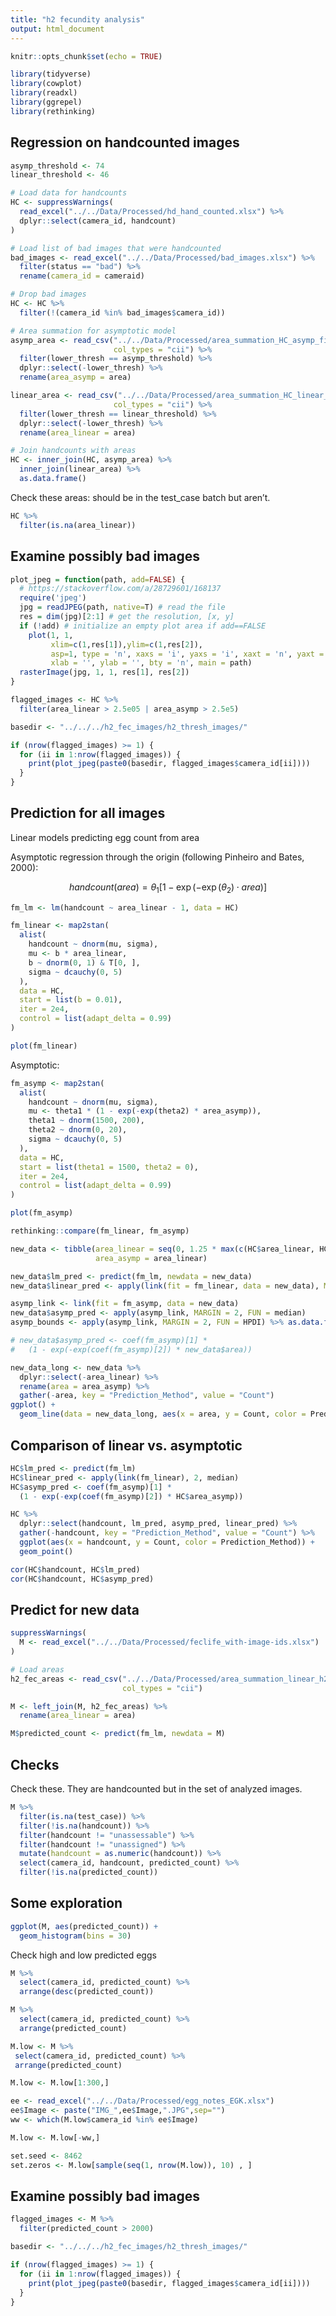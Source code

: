 ```yaml
---
title: "h2 fecundity analysis"
output: html_document
---
```


```r
knitr::opts_chunk$set(echo = TRUE)

library(tidyverse)
library(cowplot)
library(readxl)
library(ggrepel)
library(rethinking)
```

## Regression on handcounted images

```r
asymp_threshold <- 74
linear_threshold <- 46

# Load data for handcounts
HC <- suppressWarnings(
  read_excel("../../Data/Processed/hd_hand_counted.xlsx") %>% 
  dplyr::select(camera_id, handcount)
)

# Load list of bad images that were handcounted
bad_images <- read_excel("../../Data/Processed/bad_images.xlsx") %>% 
  filter(status == "bad") %>% 
  rename(camera_id = cameraid)

# Drop bad images
HC <- HC %>%
  filter(!(camera_id %in% bad_images$camera_id))

# Area summation for asymptotic model
asymp_area <- read_csv("../../Data/Processed/area_summation_HC_asymp_fine.csv",
                       col_types = "cii") %>% 
  filter(lower_thresh == asymp_threshold) %>% 
  dplyr::select(-lower_thresh) %>% 
  rename(area_asymp = area)

linear_area <- read_csv("../../Data/Processed/area_summation_HC_linear_fine.csv",
                       col_types = "cii") %>% 
  filter(lower_thresh == linear_threshold) %>% 
  dplyr::select(-lower_thresh) %>% 
  rename(area_linear = area)

# Join handcounts with areas
HC <- inner_join(HC, asymp_area) %>% 
  inner_join(linear_area) %>% 
  as.data.frame()
```

Check these areas: should be in the test_case batch but aren't.

```r
HC %>% 
  filter(is.na(area_linear))
```

## Examine possibly bad images

```r
plot_jpeg = function(path, add=FALSE) {
  # https://stackoverflow.com/a/28729601/168137
  require('jpeg')
  jpg = readJPEG(path, native=T) # read the file
  res = dim(jpg)[2:1] # get the resolution, [x, y]
  if (!add) # initialize an empty plot area if add==FALSE
    plot(1, 1,
         xlim=c(1,res[1]),ylim=c(1,res[2]),
         asp=1, type = 'n', xaxs = 'i', yaxs = 'i', xaxt = 'n', yaxt = 'n',
         xlab = '', ylab = '', bty = 'n', main = path)
  rasterImage(jpg, 1, 1, res[1], res[2])
}

flagged_images <- HC %>% 
  filter(area_linear > 2.5e05 | area_asymp > 2.5e5)

basedir <- "../../../h2_fec_images/h2_thresh_images/"

if (nrow(flagged_images) >= 1) {
  for (ii in 1:nrow(flagged_images)) {
    print(plot_jpeg(paste0(basedir, flagged_images$camera_id[ii])))
  }
}
```

## Prediction for all images

Linear models predicting egg count from area

Asymptotic regression through the origin (following Pinheiro and Bates, 2000):

$$handcount(area) = \theta_1\left[1 - \exp(-\exp(\theta_2) \cdot area)\right]$$

```r
fm_lm <- lm(handcount ~ area_linear - 1, data = HC)

fm_linear <- map2stan(
  alist(
    handcount ~ dnorm(mu, sigma),
    mu <- b * area_linear,
    b ~ dnorm(0, 1) & T[0, ],
    sigma ~ dcauchy(0, 5)
  ),
  data = HC,
  start = list(b = 0.01),
  iter = 2e4,
  control = list(adapt_delta = 0.99)
)
```

```r
plot(fm_linear)
```

Asymptotic:

```r
fm_asymp <- map2stan(
  alist(
    handcount ~ dnorm(mu, sigma),
    mu <- theta1 * (1 - exp(-exp(theta2) * area_asymp)),
    theta1 ~ dnorm(1500, 200),
    theta2 ~ dnorm(0, 20),
    sigma ~ dcauchy(0, 5)
  ),
  data = HC,
  start = list(theta1 = 1500, theta2 = 0),
  iter = 2e4,
  control = list(adapt_delta = 0.99)
)
```

```r
plot(fm_asymp)
```

```r
rethinking::compare(fm_linear, fm_asymp)
```

```r
new_data <- tibble(area_linear = seq(0, 1.25 * max(c(HC$area_linear, HC$area_asymp)), length.out = 200),
                   area_asymp = area_linear)

new_data$lm_pred <- predict(fm_lm, newdata = new_data)
new_data$linear_pred <- apply(link(fit = fm_linear, data = new_data), MARGIN = 2, FUN = median)

asymp_link <- link(fit = fm_asymp, data = new_data)
new_data$asymp_pred <- apply(asymp_link, MARGIN = 2, FUN = median)
asymp_bounds <- apply(asymp_link, MARGIN = 2, FUN = HPDI) %>% as.data.frame()

# new_data$asymp_pred <- coef(fm_asymp)[1] * 
#   (1 - exp(-exp(coef(fm_asymp)[2]) * new_data$area))

new_data_long <- new_data %>% 
  dplyr::select(-area_linear) %>%
  rename(area = area_asymp) %>% 
  gather(-area, key = "Prediction_Method", value = "Count")
ggplot() +
  geom_line(data = new_data_long, aes(x = area, y = Count, color = Prediction_Method))
```

## Comparison of linear vs. asymptotic

```r
HC$lm_pred <- predict(fm_lm)
HC$linear_pred <- apply(link(fm_linear), 2, median)
HC$asymp_pred <- coef(fm_asymp)[1] * 
  (1 - exp(-exp(coef(fm_asymp)[2]) * HC$area_asymp))

HC %>%
  dplyr::select(handcount, lm_pred, asymp_pred, linear_pred) %>% 
  gather(-handcount, key = "Prediction_Method", value = "Count") %>% 
  ggplot(aes(x = handcount, y = Count, color = Prediction_Method)) +
  geom_point()

cor(HC$handcount, HC$lm_pred)
cor(HC$handcount, HC$asymp_pred)
```

## Predict for new data

```r
suppressWarnings(
  M <- read_excel("../../Data/Processed/feclife_with-image-ids.xlsx")
)

# Load areas
h2_fec_areas <- read_csv("../../Data/Processed/area_summation_linear_h2_fecimages.csv",
                         col_types = "cii")

M <- left_join(M, h2_fec_areas) %>% 
  rename(area_linear = area)

M$predicted_count <- predict(fm_lm, newdata = M)
```

## Checks

Check these. They are handcounted but in the set of analyzed images.

```r
M %>% 
  filter(is.na(test_case)) %>% 
  filter(!is.na(handcount)) %>% 
  filter(handcount != "unassessable") %>% 
  filter(handcount != "unassigned") %>% 
  mutate(handcount = as.numeric(handcount)) %>% 
  select(camera_id, handcount, predicted_count) %>% 
  filter(!is.na(predicted_count))
```

## Some exploration

```r
ggplot(M, aes(predicted_count)) +
  geom_histogram(bins = 30)
```

Check high and low predicted eggs

```r
M %>% 
  select(camera_id, predicted_count) %>% 
  arrange(desc(predicted_count))
```

```r
M %>% 
  select(camera_id, predicted_count) %>% 
  arrange(predicted_count)
```

```r
M.low <- M %>% 
 select(camera_id, predicted_count) %>% 
 arrange(predicted_count)

M.low <- M.low[1:300,]

ee <- read_excel("../../Data/Processed/egg_notes_EGK.xlsx")
ee$Image <- paste("IMG_",ee$Image,".JPG",sep="")
ww <- which(M.low$camera_id %in% ee$Image)

M.low <- M.low[-ww,]

set.seed <- 8462
set.zeros <- M.low[sample(seq(1, nrow(M.low)), 10) , ]
```

## Examine possibly bad images

```r
flagged_images <- M %>% 
  filter(predicted_count > 2000)

basedir <- "../../../h2_fec_images/h2_thresh_images/"

if (nrow(flagged_images) >= 1) {
  for (ii in 1:nrow(flagged_images)) {
    print(plot_jpeg(paste0(basedir, flagged_images$camera_id[ii])))
  }
}
```

